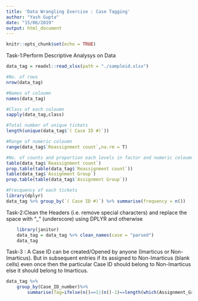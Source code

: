 ---
title: 'Data Wrangling Exercise : Case Tagging'
author: "Yash Gupta"
date: "15/06/2019"
output: html_document
---

```{r setup, include=FALSE}
knitr::opts_chunk$set(echo = TRUE)
```

Task-1:Perform Descriptive Analysys on Data
```{r}
data_tag = readxl::read_xlsx(path = "./sampleid.xlsx")

#No. of rows
nrow(data_tag)

#Names of coloumn
names(data_tag)

#Class of each coloumn 
sapply(data_tag,class)

#Total number of unique tickets
length(unique(data_tag$`( Case ID #)`))

#Range of numeric coloumn
range(data_tag$`Reassignment count`,na.rm = T)

#No. of counts and proportion each levels in factor and numeric coloumn
table(data_tag$`Reassignment count`)
prop.table(table(data_tag$`Reassignment count`))
table(data_tag$`Assignment Group`)
prop.table(table(data_tag$`Assignment Group`))

#Frecquency of each tickets
library(dplyr)
data_tag %>% group_by(`( Case ID #)`) %>% summarise(frequency = n())
```

Task-2:Clean the Headers (i.e. remove special characters) and replace the space with “_” (underscore) using DPLYR and otherwise

```{r}
    library(janitor)
    data_tag = data_tag %>% clean_names(case = "parsed")
    data_tag
```

 Task-3 : A Case ID can be created/Opened by anyone (Imarticus or Non-Imarticus). But in subsequent entries if its assigned to Non-Imarticus (blank cells) even once then the particular Case ID should belong to Non-Imarticus else it should belong to Imarticus.
```{r}
data_tag %>%
    group_by(Case_ID_number)%>%
        summarise(Tag=ifelse(n()==1|(n()-1)==length(which(Assignment_Group!=""&row_number()!=1)),"Imarticus","Non-Imarticus"))
```






























